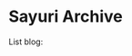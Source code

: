 
# Sayuri Archive

List blog:
 
<Cards>
  <Cards.Card
    title="ameba"
    href="/ameba"
  />
  <Cards.Card
    title="hatenablog"
    href="/hatenablog"
  />
  <Cards.Card
    title="tumblr"
    href="/tumblr"
  />
</Cards>